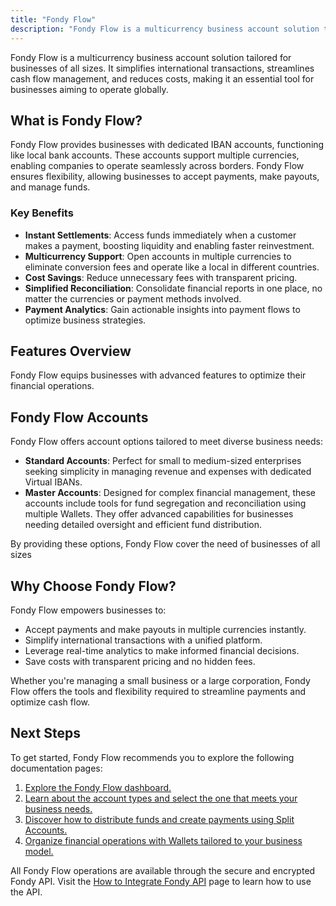 ```yaml
---
title: "Fondy Flow"
description: "Fondy Flow is a multicurrency business account solution tailored for businesses of all sizes. It simplifies international transactions, streamlines cash flow management, and reduces costs, making it an essential tool for businesses aiming to operate globally."
---
```





Fondy Flow is a multicurrency business account solution tailored for businesses of all sizes. It simplifies international transactions, streamlines cash flow management, and reduces costs, making it an essential tool for businesses aiming to operate globally.

## What is Fondy Flow?

Fondy Flow provides businesses with dedicated IBAN accounts, functioning like local bank accounts. These accounts support multiple currencies, enabling companies to operate seamlessly across borders. Fondy Flow ensures flexibility, allowing businesses to accept payments, make payouts, and manage funds.

### Key Benefits

* **Instant Settlements**: Access funds immediately when a customer makes a payment, boosting liquidity and enabling faster reinvestment.
* **Multicurrency Support**: Open accounts in multiple currencies to eliminate conversion fees and operate like a local in different countries.
* **Cost Savings**: Reduce unnecessary fees with transparent pricing.
* **Simplified Reconciliation**: Consolidate financial reports in one place, no matter the currencies or payment methods involved.
* **Payment Analytics**: Gain actionable insights into payment flows to optimize business strategies.

## Features Overview

Fondy Flow equips businesses with advanced features to optimize their financial operations.

<CardList cols={3}>
  <Card 
    title="Cash Flow Management"
    icon="money"
    description="Reduce waiting times for payments and gain better control. Pay employees, settle bills, or purchase inventory with instantly available funds."
  />

  <Card 
    title="Payouts" 
    icon="bank"
    description="Use Fondy Wallets with virtual IBANs, direct bank payouts, or card payouts. Set up instant or delayed payouts and tailor preferences to your business model."
  />

  <Card 
    title="Split Payments" 
    icon="arrows-split"
    description="Distribute payments among multiple parties, enable split payments for subscription-based businesses, and monitor transactions with detailed reporting tools."
  />

  <Card 
    title="Seller Onboarding" 
    icon="user-plus"
    description="Automated KYC/B and AML checks with streamlined onboarding processes. Simplify seller registration with intuitive tools and local language support."
  />

  <Card 
    title="Instant Settlements" 
    icon="lightning"
    description="Enable sellers to receive funds instantly in their preferred accounts or currencies. Move funds between accounts or to third parties, supporting multiple currencies."
  />
</CardList>

## Fondy Flow Accounts

Fondy Flow offers account options tailored to meet diverse business needs:

* **Standard Accounts**: Perfect for small to medium-sized enterprises seeking simplicity in managing revenue and expenses with dedicated Virtual IBANs.
* **Master Accounts**: Designed for complex financial management, these accounts include tools for fund segregation and reconciliation using multiple Wallets. They offer advanced capabilities for businesses needing detailed oversight and efficient fund distribution.

By providing these options, Fondy Flow cover the need of businesses of all sizes

## Why Choose Fondy Flow?

Fondy Flow empowers businesses to:

* Accept payments and make payouts in multiple currencies instantly.
* Simplify international transactions with a unified platform.
* Leverage real-time analytics to make informed financial decisions.
* Save costs with transparent pricing and no hidden fees.

Whether you're managing a small business or a large corporation, Fondy Flow offers the tools and flexibility required to streamline payments and optimize cash flow.

## Next Steps

To get started, Fondy Flow recommends you to explore the following documentation pages:

1. [Explore the Fondy Flow dashboard.](/flow/dashboard)
2. [Learn about the account types and select the one that meets your business needs.](/flow/accounts/business-accounts/business-accounts)
3. [Discover how to distribute funds and create payments using Split Accounts.](/flow/accounts/split-accounts/split-accounts)
4. [Organize financial operations with Wallets tailored to your business model.](/flow/wallets/creating-wallets)

All Fondy Flow operations are available through the secure and encrypted Fondy API. Visit the [How to Integrate Fondy API](/flow/fondy-flow-api/how-to-integrate-fondy-api) page to learn how to use the API.